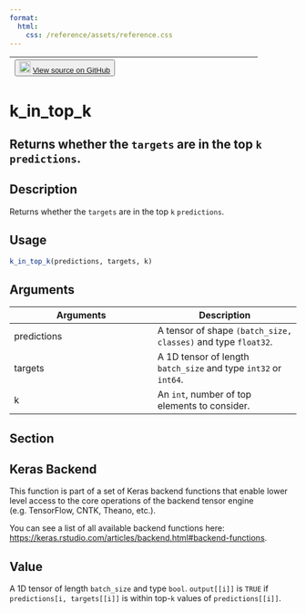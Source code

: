 ```yaml
---
format:
  html:
    css: /reference/assets/reference.css
---
```


| <button class="button"> ![](/reference/assets/GitHub-Mark-32px.png){width="20"} [View source on GitHub](https://github.com/rstudio/keras//blob/main/R/backend.R#L1333) </button> |
|:------------------------------:|:--------------------------------------:|

# k_in_top_k

## Returns whether the `targets` are in the top `k` `predictions`.

## Description
Returns whether the `targets` are in the top `k` `predictions`. 


## Usage
```r
k_in_top_k(predictions, targets, k) 
```

## Arguments
|Arguments|Description|
|---|---|
| predictions | A tensor of shape `(batch_size, classes)` and type `float32`. |
| targets | A 1D tensor of length `batch_size` and type `int32` or `int64`. |
| k | An `int`, number of top elements to consider. |


## Section

## Keras Backend

This function is part of a set of Keras backend functions that enable lower level access to the core operations of the backend tensor engine (e.g. TensorFlow, CNTK, Theano, etc.). 

You can see a list of all available backend functions here: [https://keras.rstudio.com/articles/backend.html#backend-functions](https://keras.rstudio.com/articles/backend.html#backend-functions). 

## Value
A 1D tensor of length `batch_size` and type `bool`. `output[[i]]` is `TRUE` if `predictions[i, targets[[i]]` is within top-`k` values of `predictions[[i]]`. 




